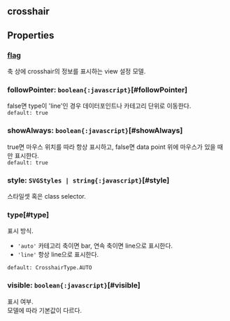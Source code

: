 ## crosshair

## Properties

### [flag](./time/flag)
축 상에 crosshair의 정보를 표시하는 view 설정 모델.  

### followPointer: `boolean{:javascript}`[#followPointer]
false면 type이 'line'인 경우 데이터포인트나 카테고리 단위로 이동한다.  
`default: true`  

### showAlways: `boolean{:javascript}`[#showAlways]
true면 마우스 위치를 따라 항상 표시하고, false면 data point 위에 마우스가 있을 때만 표시한다.  
`default: true`  

### style: `SVGStyles | string{:javascript}`[#style]
스타일셋 혹은 class selector.  

### type[#type]
표시 방식.  
- `'auto'` 카테고리 축이면 bar, 연속 축이면 line으로 표시한다.
- `'line'` 항상 line으로 표시한다.

`default: CrosshairType.AUTO`  

### visible: `boolean{:javascript}`[#visible]
표시 여부.\
모델에 따라 기본값이 다르다.
<FiddleLink label="Legend Visible" href="https:/jsfiddle.net/gh/get/library/pure/realgrid/realchart-demo/tree/master/common/legend-visible"/>  
